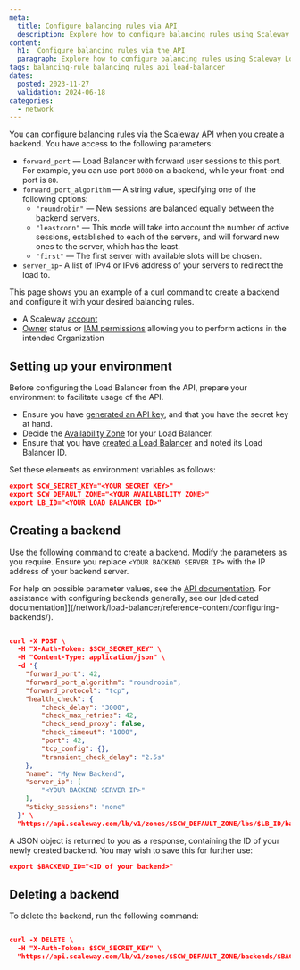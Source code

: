 ```yaml
---
meta:
  title: Configure balancing rules via API
  description: Explore how to configure balancing rules using Scaleway Load Balancer API and CLI. Enhance your network setup with efficient routing and load distribution strategies.
content:
  h1:  Configure balancing rules via the API
  paragraph: Explore how to configure balancing rules using Scaleway Load Balancer API and CLI. Enhance your network setup with efficient routing and load distribution strategies.
tags: balancing-rule balancing rules api load-balancer
dates:
  posted: 2023-11-27
  validation: 2024-06-18
categories:
  - network
---
```

You can configure balancing rules via the [Scaleway API](https://www.scaleway.com/en/developers/api/) when you create a backend. You have access to the following parameters:

- `forward_port` — Load Balancer with forward user sessions to this port. For example, you can use port `8080` on a backend, while your front-end port is `80`.
- `forward_port_algorithm` — A string value, specifying one of the following options:
  - `"roundrobin"` — New sessions are balanced equally between the backend servers.
  - `"leastconn"` — This mode will take into account the number of active sessions, established to each of the servers, and will forward new ones to the server, which has the least.
  - `"first"` — The first server with available slots will be chosen.
- `server_ip`- A list of IPv4 or IPv6 address of your servers to redirect the load to.

This page shows you an example of a curl command to create a backend and configure it with your desired balancing rules.

<Macro id="requirements" />

- A Scaleway [account](https://console.scaleway.com/)
- [Owner](/identity-and-access-management/iam/concepts/#owner) status or [IAM permissions](/identity-and-access-management/iam/concepts/#permission) allowing you to perform actions in the intended Organization

## Setting up your environment

Before configuring the Load Balancer from the API, prepare your environment to facilitate usage of the API.

- Ensure you have [generated an API key](/identity-and-access-management/iam/how-to/create-api-keys/), and that you have the secret key at hand.
- Decide the [Availability Zone](https://www.scaleway.com/en/developers/api/load-balancer/zoned-api/#technical-information/) for your Load Balancer.
- Ensure that you have [created a Load Balancer](https://www.scaleway.com/en/docs/network/load-balancer/how-to/create-load-balancer/#how-to-create-a-load-balancer/) and noted its Load Balancer ID.

Set these elements as environment variables as follows:

```json
export SCW_SECRET_KEY="<YOUR SECRET KEY>"
export SCW_DEFAULT_ZONE="<YOUR AVAILABILITY ZONE>"
export LB_ID="<YOUR LOAD BALANCER ID>"
```


## Creating a backend

Use the following command to create a backend. Modify the parameters as you require. Ensure you replace `<YOUR BACKEND SERVER IP>` with the IP address of your backend server.

For help on possible parameter values, see the [API documentation](https://www.scaleway.com/en/developers/api/load-balancer/zoned-api/#path-backends-create-a-backend-for-a-given-load-balancer/). For assistance with configuring backends generally, see our [dedicated documentation]](/network/load-balancer/reference-content/configuring-backends/).

```json

curl -X POST \
  -H "X-Auth-Token: $SCW_SECRET_KEY" \
  -H "Content-Type: application/json" \
  -d '{
    "forward_port": 42,
    "forward_port_algorithm": "roundrobin",
    "forward_protocol": "tcp",
    "health_check": {
        "check_delay": "3000",
        "check_max_retries": 42,
        "check_send_proxy": false,
        "check_timeout": "1000",
        "port": 42,
        "tcp_config": {},
        "transient_check_delay": "2.5s"
    },
    "name": "My New Backend",
    "server_ip": [
        "<YOUR BACKEND SERVER IP>"
    ],
    "sticky_sessions": "none"
  }' \
  "https://api.scaleway.com/lb/v1/zones/$SCW_DEFAULT_ZONE/lbs/$LB_ID/backends"
  ```

A JSON object is returned to you as a response, containing the ID of your newly created backend. You may wish to save this for further use:

```json
export $BACKEND_ID="<ID of your backend>"
```

## Deleting a backend

To delete the backend, run the following command:

```json

curl -X DELETE \
  -H "X-Auth-Token: $SCW_SECRET_KEY" \
  "https://api.scaleway.com/lb/v1/zones/$SCW_DEFAULT_ZONE/backends/$BACKEND_ID"

```